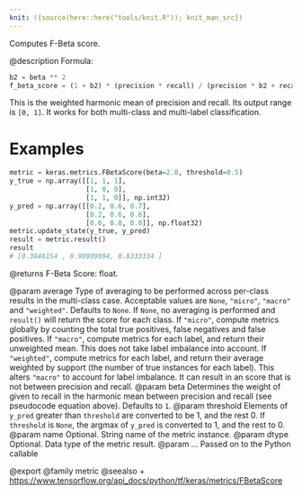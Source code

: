 ```yaml
---
knit: ({source(here::here("tools/knit.R")); knit_man_src})
---
```

Computes F-Beta score.

@description
Formula:

```python
b2 = beta ** 2
f_beta_score = (1 + b2) * (precision * recall) / (precision * b2 + recall)
```
This is the weighted harmonic mean of precision and recall.
Its output range is `[0, 1]`. It works for both multi-class
and multi-label classification.

# Examples
```python
metric = keras.metrics.FBetaScore(beta=2.0, threshold=0.5)
y_true = np.array([[1, 1, 1],
                   [1, 0, 0],
                   [1, 1, 0]], np.int32)
y_pred = np.array([[0.2, 0.6, 0.7],
                   [0.2, 0.6, 0.6],
                   [0.6, 0.8, 0.0]], np.float32)
metric.update_state(y_true, y_pred)
result = metric.result()
result
# [0.3846154 , 0.90909094, 0.8333334 ]
```

@returns
F-Beta Score: float.

@param average Type of averaging to be performed across per-class results
    in the multi-class case.
    Acceptable values are `None`, `"micro"`, `"macro"` and
    `"weighted"`. Defaults to `None`.
    If `None`, no averaging is performed and `result()` will return
    the score for each class.
    If `"micro"`, compute metrics globally by counting the total
    true positives, false negatives and false positives.
    If `"macro"`, compute metrics for each label,
    and return their unweighted mean.
    This does not take label imbalance into account.
    If `"weighted"`, compute metrics for each label,
    and return their average weighted by support
    (the number of true instances for each label).
    This alters `"macro"` to account for label imbalance.
    It can result in an score that is not between precision and recall.
@param beta Determines the weight of given to recall
    in the harmonic mean between precision and recall (see pseudocode
    equation above). Defaults to `1`.
@param threshold Elements of `y_pred` greater than `threshold` are
    converted to be 1, and the rest 0. If `threshold` is
    `None`, the argmax of `y_pred` is converted to 1, and the rest to 0.
@param name Optional. String name of the metric instance.
@param dtype Optional. Data type of the metric result.
@param ... Passed on to the Python callable

@export
@family metric
@seealso
+ <https://www.tensorflow.org/api_docs/python/tf/keras/metrics/FBetaScore>

